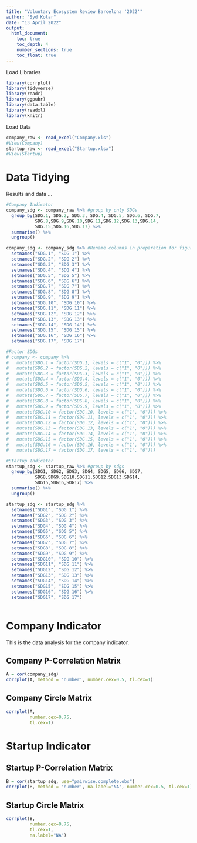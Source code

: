 ```yaml
---
title: "Voluntary Ecosystem Review Barcelona '2022'"
author: "Syd Kotar"
date: "13 April 2022"
output:
  html_document: 
    toc: true
    toc_depth: 4
    number_sections: true
    toc_float: true
---
```


Load Libraries
```r
library(corrplot)
library(tidyverse)
library(readr)
library(ggpubr)
library(data.table)
library(readxl)
library(knitr)

```

Load Data
```r
company_raw <- read_excel("Company.xls")
#View(Company)
startup_raw <- read_excel("Startup.xlsx")
#View(Startup)
```

# Data Tidying

Results and data ... 

```r

#Company Indicator
company_sdg <- company_raw %>% #group by only SDGs
  group_by(SDG.1, SDG.2, SDG.3, SDG.4, SDG.5, SDG.6, SDG.7,
           SDG.8,SDG.9,SDG.10,SDG.11,SDG.12,SDG.13,SDG.14,
           SDG.15,SDG.16,SDG.17) %>% 
  summarise() %>% 
  ungroup()

company_sdg <- company_sdg %>% #Rename columns in preparation for figure
  setnames("SDG.1", "SDG 1") %>% 
  setnames("SDG.2", "SDG 2") %>% 
  setnames("SDG.3", "SDG 3") %>% 
  setnames("SDG.4", "SDG 4") %>% 
  setnames("SDG.5", "SDG 5") %>% 
  setnames("SDG.6", "SDG 6") %>% 
  setnames("SDG.7", "SDG 7") %>% 
  setnames("SDG.8", "SDG 8") %>% 
  setnames("SDG.9", "SDG 9") %>% 
  setnames("SDG.10", "SDG 10") %>% 
  setnames("SDG.11", "SDG 11") %>% 
  setnames("SDG.12", "SDG 12") %>% 
  setnames("SDG.13", "SDG 13") %>% 
  setnames("SDG.14", "SDG 14") %>% 
  setnames("SDG.15", "SDG 15") %>% 
  setnames("SDG.16", "SDG 16") %>% 
  setnames("SDG.17", "SDG 17")

#Factor SDGs
# company <- company %>% 
#   mutate(SDG.1 = factor(SDG.1, levels = c("1", "0"))) %>% 
#   mutate(SDG.2 = factor(SDG.2, levels = c("1", "0"))) %>% 
#   mutate(SDG.3 = factor(SDG.3, levels = c("1", "0"))) %>% 
#   mutate(SDG.4 = factor(SDG.4, levels = c("1", "0"))) %>% 
#   mutate(SDG.5 = factor(SDG.5, levels = c("1", "0"))) %>% 
#   mutate(SDG.6 = factor(SDG.6, levels = c("1", "0"))) %>% 
#   mutate(SDG.7 = factor(SDG.7, levels = c("1", "0"))) %>% 
#   mutate(SDG.8 = factor(SDG.8, levels = c("1", "0"))) %>% 
#   mutate(SDG.9 = factor(SDG.9, levels = c("1", "0"))) %>% 
#   mutate(SDG.10 = factor(SDG.10, levels = c("1", "0"))) %>% 
#   mutate(SDG.11 = factor(SDG.11, levels = c("1", "0"))) %>% 
#   mutate(SDG.12 = factor(SDG.12, levels = c("1", "0"))) %>% 
#   mutate(SDG.13 = factor(SDG.13, levels = c("1", "0"))) %>% 
#   mutate(SDG.14 = factor(SDG.14, levels = c("1", "0"))) %>% 
#   mutate(SDG.15 = factor(SDG.15, levels = c("1", "0"))) %>% 
#   mutate(SDG.16 = factor(SDG.16, levels = c("1", "0"))) %>% 
#   mutate(SDG.17 = factor(SDG.17, levels = c("1", "0")))

#Startup Indicator
startup_sdg <- startup_raw %>% #group by sdgs
  group_by(SDG1, SDG2, SDG3, SDG4, SDG5, SDG6, SDG7,
           SDG8,SDG9,SDG10,SDG11,SDG12,SDG13,SDG14,
           SDG15,SDG16,SDG17) %>% 
  summarise() %>% 
  ungroup()

startup_sdg <- startup_sdg %>% 
  setnames("SDG1", "SDG 1") %>% 
  setnames("SDG2", "SDG 2") %>% 
  setnames("SDG3", "SDG 3") %>% 
  setnames("SDG4", "SDG 4") %>% 
  setnames("SDG5", "SDG 5") %>% 
  setnames("SDG6", "SDG 6") %>% 
  setnames("SDG7", "SDG 7") %>% 
  setnames("SDG8", "SDG 8") %>% 
  setnames("SDG9", "SDG 9") %>% 
  setnames("SDG10", "SDG 10") %>% 
  setnames("SDG11", "SDG 11") %>% 
  setnames("SDG12", "SDG 12") %>% 
  setnames("SDG13", "SDG 13") %>% 
  setnames("SDG14", "SDG 14") %>% 
  setnames("SDG15", "SDG 15") %>% 
  setnames("SDG16", "SDG 16") %>% 
  setnames("SDG17", "SDG 17")



```

# Company Indicator
This is the data analysis for the company indicator. 

## Company P-Correlation Matrix
```r
A = cor(company_sdg)
corrplot(A, method = 'number', number.cex=0.5, tl.cex=1)
```

## Company Circle Matrix
```r

corrplot(A,
         number.cex=0.75,
         tl.cex=1)
```
# Startup Indicator

## Startup P-Correlation Matrix
```r
B = cor(startup_sdg, use="pairwise.complete.obs")
corrplot(B, method = 'number', na.label="NA", number.cex=0.5, tl.cex=1)
```

## Startup Circle Matrix
```r

corrplot(B,
         number.cex=0.75,
         tl.cex=1,
         na.label="NA")
```




